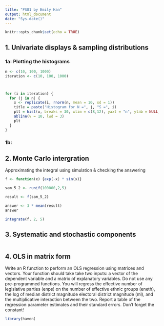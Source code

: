 ```yaml
---
title: "PS01 by Emily Han"
output: html_document
date: "Sys.date()"
---
```


```r
knitr::opts_chunk$set(echo = TRUE)


```



## 1. Univariate displays & sampling distributions 

### 1a: Plotting the histograms

```r

n <- c(10, 100, 1000)
iteration <- c(10, 100, 1000)



for (i in iteration) {
  for (j in n) {
    x <- replicate(i, rnorm(n, mean = 10, sd = 1))
    title = paste("Histogram for N =", j, "S =", i) 
    plt = hist(x, breaks = 30, xlim = c(8,12), yaxt = "n", ylab = NULL, main = title)
    abline(v = 10, lwd = 3)
    plt
  }
}
```

### 1b: 



## 2. Monte Carlo intergration 

Approximating the integral using simulation & checking the answering
```r
f <- function(x) {exp(-x) * sin(x)}

sam_5_2 <- runif(100000,2,5)

result <- f(sam_5_2)

answer <- 3 * mean(result)
answer

integrate(f, 2, 5)
```

## 3. Systematic and stochastic components



```r

```


## 4. OLS in matrix form


Write an R function to perform an OLS regression using matrices and vectors. Your function should take take two inputs: a vector of the dependent variable and a matrix of explanatory variables. Do not use any pre-programmed functions. You will regress the effective number of legislative parties (enps) on the number of effective ethnic groups (eneth), the log of median district magnitude electoral district magnitude (ml), and the multiplicative interaction between the two. Report a table of the regression parameter estimates and their standard errors. Don’t forget the constant!


```r
library(haven)




```






